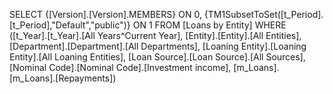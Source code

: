 SELECT {[Version].[Version].MEMBERS} ON 0, {TM1SubsetToSet([t_Period].[t_Period],"Default","public")} ON 1 FROM [Loans by Entity] WHERE ([t_Year].[t_Year].[All Years^Current Year], [Entity].[Entity].[All Entities], [Department].[Department].[All Departments], [Loaning Entity].[Loaning Entity].[All Loaning Entities], [Loan Source].[Loan Source].[All Sources], [Nominal Code].[Nominal Code].[Investment income], [m_Loans].[m_Loans].[Repayments])